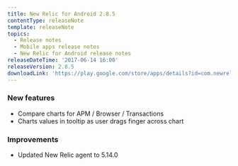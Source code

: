 ```yaml
---
title: New Relic for Android 2.8.5
contentType: releaseNote
template: releaseNote
topics:
  - Release notes
  - Mobile apps release notes
  - New Relic for Android release notes
releaseDateTime: '2017-06-14 16:00'
releaseVersion: 2.8.5
downloadLink: 'https://play.google.com/store/apps/details?id=com.newrelic.rpm&hl=en'
---
```


### New features

* Compare charts for APM / Browser / Transactions
* Charts values in tooltip as user drags finger across chart

### Improvements

* Updated New Relic agent to 5.14.0
